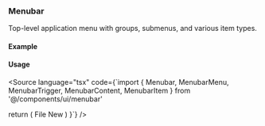 
<Meta of={MenubarStories} />

### Menubar

Top-level application menu with groups, submenus, and various item types.

#### Example

<Canvas>
  <Story of={MenubarStories.AppMenu} />
</Canvas>

#### Usage

<Source language="tsx" code={`import {
  Menubar, MenubarMenu, MenubarTrigger, MenubarContent, MenubarItem
} from '@/components/ui/menubar'

  return (
    <Menubar>
      <MenubarMenu>
        <MenubarTrigger>File</MenubarTrigger>
        <MenubarContent>
          <MenubarItem>New</MenubarItem>
        </MenubarContent>
      </MenubarMenu>
    </Menubar>
  )
}`} />
